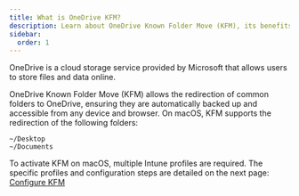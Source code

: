 ```yaml
---
title: What is OneDrive KFM?
description: Learn about OneDrive Known Folder Move (KFM), its benefits, and how to configure it for macOS devices.
sidebar:
  order: 1
---
```



<Aside>
OneDrive is a cloud storage service provided by Microsoft that allows users to store files and data online.
</Aside>


OneDrive Known Folder Move (KFM) allows the redirection of common folders to OneDrive, ensuring they are automatically backed up and accessible from any device and browser. On macOS, KFM supports the redirection of the following folders:

    ~/Desktop
    ~/Documents

To activate KFM on macOS, multiple Intune profiles are required. The specific profiles and configuration steps are detailed on the next page: [Configure KFM](https://www.intunemacadmins.com/onedrive-known-folder-move-kfm/configure_kfm/)